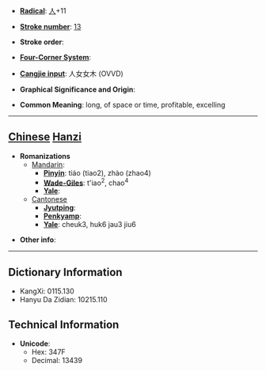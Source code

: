 * '''[[Wiktionary:Chinese radical index| Radical]]''': [[Wiktionary:Chinese radical index 人|人]]+11

* '''[[Wiktionary:Chinese total strokes index|Stroke number]]''': [[Wiktionary:Chinese total strokes index 13|13]]

* '''Stroke order''': 

* '''[[Wiktionary:Chinese four corner index|Four-Corner System]]''': 

* '''[[Wiktionary:Chinese Cangjie index|Cangjie input]]''': 人女女木 (OVVD)

* '''Graphical Significance and Origin''': 

* '''Common Meaning''': long, of space or time, profitable, excelling

----

== [[Chinese]] [[Hanzi]] ==

* '''Romanizations'''
** [[Mandarin]]:
*** '''[[Pinyin]]''': tiáo (tiao2), zhào (zhao4)
*** '''[[Wade-Giles]]''': t'iao<sup>2</sup>, chao<sup>4</sup>
*** '''[[Yale]]''': 
**[[Cantonese]]
***'''[[Jyutping]]''':
***'''[[Penkyamp]]''': 
***'''[[Yale]]''': cheuk3, huk6 jau3 jiu6

* '''Other info''': 

----

== Dictionary Information ==

* KangXi: 0115.130
* Hanyu Da Zidian: 10215.110

== Technical Information ==

* '''Unicode''':
** Hex: 347F
** Decimal: 13439